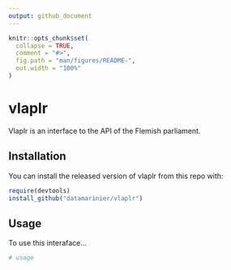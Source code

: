 ```yaml
---
output: github_document
---
```


```r
knitr::opts_chunk$set(
  collapse = TRUE,
  comment = "#>",
  fig.path = "man/figures/README-",
  out.width = "100%"
)
```

# vlaplr

Vlaplr is an interface to the API of the Flemish parliament. 

## Installation

You can install the released version of vlaplr from this repo with:

``` r
require(devtools)
install_github("datamarinier/vlaplr")
```

## Usage

To use this interaface...

``` r
# usage
```
